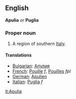 ==English==
'''Apulia''' ''or'' '''Puglia'''

===Proper noun===

#A region of southern [[Italy]].

====Translations====

*[[Bulgarian]]: [[Апулия]]
*[[French]]: [[Pouille]] ''f'', [[Pouilles]] ''fpl''
*[[German]]: [[Apulien]]
*[[Italian]]: [[Puglia]] ''f''

[[it:Apulia]]